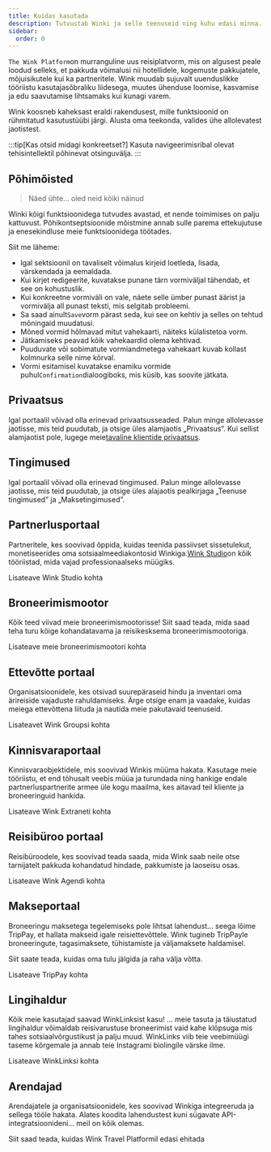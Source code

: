 ```yaml
---
title: Kuidas kasutada
description: Tutvustab Winki ja selle teenuseid ning kuhu edasi minna.
sidebar:
  order: 0
---
```


`The Wink Platform`on murranguline uus reisiplatvorm, mis on algusest peale loodud selleks, et pakkuda võimalusi nii hotellidele, kogemuste pakkujatele, mõjuisikutele kui ka partneritele. Wink muudab sujuvalt uuenduslikke tööriistu kasutajasõbraliku liidesega, muutes ühenduse loomise, kasvamise ja edu saavutamise lihtsamaks kui kunagi varem.

Wink koosneb kaheksast eraldi rakendusest, mille funktsioonid on rühmitatud kasutustüübi järgi.
Alusta oma teekonda, valides ühe allolevatest jaotistest.

:::tip\[Kas otsid midagi konkreetset?]
Kasuta navigeerimisribal olevat tehisintellektil põhinevat otsinguvälja.
:::

## Põhimõisted

> Näed ühte... oled neid kõiki näinud

Winki kõigi funktsioonidega tutvudes avastad, et nende toimimises on palju kattuvust.
Põhikontseptsioonide mõistmine annab sulle parema ettekujutuse ja enesekindluse meie funktsioonidega töötades.

Siit me läheme:

* Igal sektsioonil on tavaliselt võimalus kirjeid loetleda, lisada, värskendada ja eemaldada.
* Kui kirjet redigeerite, kuvatakse punane tärn<Badge text="*" variant="danger" size="large" />
  vormiväljal tähendab, et see on kohustuslik.
* Kui konkreetne vormiväli on vale, näete selle ümber punast äärist ja vormivälja all punast teksti, mis selgitab probleemi.
* Sa saad ainult`Save`vorm pärast seda, kui see on kehtiv ja selles on tehtud mõningaid muudatusi.
* Mõned vormid hõlmavad mitut vahekaarti, näiteks külalistetoa vorm.
* Jätkamiseks peavad kõik vahekaardid olema kehtivad.
* Puuduvate või sobimatute vormiandmetega vahekaart kuvab kollast kolmnurka<Badge text="⚠️" variant="caution" size="large" />
  selle nime kõrval.
* Vormi esitamisel kuvatakse enamiku vormide puhul`Confirmation`dialoogiboks, mis küsib, kas soovite jätkata.

## Privaatsus

Igal portaalil võivad olla erinevad privaatsusseaded. Palun minge allolevasse jaotisse, mis teid puudutab, ja otsige üles alamjaotis „Privaatsus“. Kui sellist alamjaotist pole, lugege meie[tavaline klientide privaatsus](/booking-engine/privacy).

## Tingimused

Igal portaalil võivad olla erinevad tingimused. Palun minge allolevasse jaotisse, mis teid puudutab, ja otsige üles alajaotis pealkirjaga „Teenuse tingimused” ja „Maksetingimused”.

## Partnerlusportaal

Partneritele, kes soovivad õppida, kuidas teenida passiivset sissetulekut, monetiseerides oma sotsiaalmeediakontosid Winkiga.[Wink Studio](https://studio.wink.travel)on kõik tööriistad, mida vajad professionaalseks müügiks.

<LinkButton href="/studio/what-is-studio">
  Lisateave Wink Studio kohta
</LinkButton>


## Broneerimismootor

Kõik teed viivad meie broneerimismootorisse! Siit saad teada, mida saad teha turu kõige kohandatavama ja reisikesksema broneerimismootoriga.

<LinkButton href="/booking-engine/in-a-nutshell">
  Lisateave meie broneerimismootori kohta
</LinkButton>


## Ettevõtte portaal

Organisatsioonidele, kes otsivad suurepäraseid hindu ja inventari oma ärireiside vajaduste rahuldamiseks. Ärge otsige enam ja vaadake, kuidas meiega ettevõttena liituda ja nautida meie pakutavaid teenuseid.

<LinkButton href="/corporate/what-is-group">
  Lisateavet Wink Groupsi kohta
</LinkButton>


## Kinnisvaraportaal

Kinnisvaraobjektidele, mis soovivad Winkis müüma hakata. Kasutage meie tööriistu, et end tõhusalt veebis müüa ja turundada ning hankige endale partnerluspartnerite armee üle kogu maailma, kes aitavad teil kliente ja broneeringuid hankida.

<LinkButton href="/extranet/what-is-extranet">
  Lisateave Wink Extraneti kohta
</LinkButton>


## Reisibüroo portaal

Reisibüroodele, kes soovivad teada saada, mida Wink saab neile otse tarnijatelt pakkuda kohandatud hindade, pakkumiste ja laoseisu osas.

<LinkButton href="/travel-agent/what-is-agent">
  Lisateave Wink Agendi kohta
</LinkButton>


## Makseportaal

Broneeringu maksetega tegelemiseks pole lihtsat lahendust... seega lõime TripPay, et hallata makseid igale reisiettevõttele. Wink tugineb TripPayle broneeringute, tagasimaksete, tühistamiste ja väljamaksete haldamisel.

Siit saate teada, kuidas oma tulu jälgida ja raha välja võtta.

<LinkButton href="/payment/what-is-trip-pay">
  Lisateave TripPay kohta
</LinkButton>


## Lingihaldur

Kõik meie kasutajad saavad WinkLinksist kasu! ... meie tasuta ja täiustatud lingihaldur võimaldab reisivarustuse broneerimist vaid kahe klõpsuga mis tahes sotsiaalvõrgustikust ja palju muud.
WinkLinks viib teie veebimüügi taseme kõrgemale ja annab teie Instagrami biolingile värske ilme.

<LinkButton href="/link-manager/wink-links">
  Lisateave WinkLinksi kohta
</LinkButton>


## Arendajad

Arendajatele ja organisatsioonidele, kes soovivad Winkiga integreeruda ja sellega tööle hakata. Alates koodita lahendustest kuni sügavate API-integratsioonideni... meil on kõik olemas.

<LinkButton href="/developers/build-on-wink">
  Siit saad teada, kuidas Wink Travel Platformil edasi ehitada
</LinkButton>

